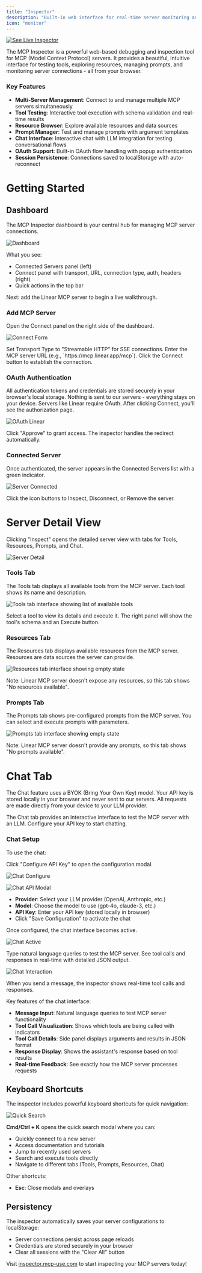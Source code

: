 ```yaml
---
title: "Inspector"
description: "Built-in web interface for real-time server monitoring and debugging"
icon: "monitor"
---
```

[![See Live Inspector](/images/UseLiveSmall.svg)](https://inspector.mcp-use.com)

<Card title="MCP Inspector" img="/images/inspector/inspector-dashboard.jpg">
The MCP Inspector is a powerful web-based debugging and inspection tool for MCP (Model Context Protocol) servers. It provides a beautiful, intuitive interface for testing tools, exploring resources, managing prompts, and monitoring server connections - all from your browser.
</Card>



### Key Features

- **Multi-Server Management**: Connect to and manage multiple MCP servers simultaneously
- **Tool Testing**: Interactive tool execution with schema validation and real-time results
- **Resource Browser**: Explore available resources and data sources
- **Prompt Manager**: Test and manage prompts with argument templates
- **Chat Interface**: Interactive chat with LLM integration for testing conversational flows
- **OAuth Support**: Built-in OAuth flow handling with popup authentication
- **Session Persistence**: Connections saved to localStorage with auto-reconnect

# Getting Started

## Dashboard

The MCP Inspector dashboard is your central hub for managing MCP server connections.

![Dashboard](/images/inspector/dashboard.png)

What you see:
- Connected Servers panel (left)
- Connect panel with transport, URL, connection type, auth, headers (right)
- Quick actions in the top bar

Next: add the Linear MCP server to begin a live walkthrough.

### Add MCP Server

<Steps>
<Step title="Open Connect Panel">
Open the Connect panel on the right side of the dashboard.

![Connect Form](/images/inspector/connect-form.png)
</Step>

<Step title="Configure Transport">
Set Transport Type to "Streamable HTTP" for SSE connections.
</Step>

<Step title="Enter Server URL">
Enter the MCP server URL (e.g., `https://mcp.linear.app/mcp`).
</Step>

<Step title="Connect">
Click the Connect button to establish the connection.
</Step>
</Steps>

### OAuth Authentication

<Note>
All authentication tokens and credentials are stored securely in your browser's local storage. Nothing is sent to our servers - everything stays on your device.
</Note>

<Steps>
<Step title="Authorization Request">
Servers like Linear require OAuth. After clicking Connect, you'll see the authorization page.

![OAuth Linear](/images/inspector/oauth-linear.png)
</Step>

<Step title="Grant Access">
Click "Approve" to grant access. The inspector handles the redirect automatically.
</Step>
</Steps>

### Connected Server

Once authenticated, the server appears in the Connected Servers list with a green indicator.

![Server Connected](/images/inspector/server-connected.png)

Click the icon buttons to Inspect, Disconnect, or Remove the server.

# Server Detail View

Clicking "Inspect" opens the detailed server view with tabs for Tools, Resources, Prompts, and Chat.

![Server Detail](/images/inspector/server-detail.png)

### Tools Tab

The Tools tab displays all available tools from the MCP server. Each tool shows its name and description.

<Frame caption="Tools list showing 23 available Linear tools">
<img src="/images/inspector/tools-list.png" alt="Tools tab interface showing list of available tools" />
</Frame>

Select a tool to view its details and execute it. The right panel will show the tool's schema and an Execute button.

### Resources Tab

The Resources tab displays available resources from the MCP server. Resources are data sources the server can provide.

<Frame caption="Resources tab showing no resources available">
<img src="/images/inspector/resources-empty.png" alt="Resources tab interface showing empty state" />
</Frame>

Note: Linear MCP server doesn't expose any resources, so this tab shows "No resources available".

### Prompts Tab

The Prompts tab shows pre-configured prompts from the MCP server. You can select and execute prompts with parameters.

<Frame caption="Prompts tab showing no prompts available">
<img src="/images/inspector/prompts-empty.png" alt="Prompts tab interface showing empty state" />
</Frame>

Note: Linear MCP server doesn't provide any prompts, so this tab shows "No prompts available".

# Chat Tab

<Note>
The Chat feature uses a BYOK (Bring Your Own Key) model. Your API key is stored locally in your browser and never sent to our servers. All requests are made directly from your device to your LLM provider.
</Note>

The Chat tab provides an interactive interface to test the MCP server with an LLM. Configure your API key to start chatting.


### Chat Setup
To use the chat:

<Steps>
<Step title="Configure API Key">
Click "Configure API Key" to open the configuration modal.

![Chat Configure](/images/inspector/chat-configure.png)

![Chat API Modal](/images/inspector/chat-api-modal.png)


- **Provider**: Select your LLM provider (OpenAI, Anthropic, etc.)
- **Model**: Choose the model to use (gpt-4o, claude-3, etc.)
- **API Key**: Enter your API key (stored locally in browser)
- Click "Save Configuration" to activate the chat
</Step>

<Step title="Enter Credentials">
Once configured, the chat interface becomes active.

![Chat Active](/images/inspector/chat-active.png)
</Step>

<Step title="Start Chatting">
Type natural language queries to test the MCP server.
</Step>

<Step title="View Results">
See tool calls and responses in real-time with detailed JSON output.

![Chat Interaction](/images/inspector/chat-interaction.png)

When you send a message, the inspector shows real-time tool calls and responses.
</Step>
</Steps>

Key features of the chat interface:
- **Message Input**: Natural language queries to test MCP server functionality
- **Tool Call Visualization**: Shows which tools are being called with indicators
- **Tool Call Details**: Side panel displays arguments and results in JSON format
- **Response Display**: Shows the assistant's response based on tool results
- **Real-time Feedback**: See exactly how the MCP server processes requests

## Keyboard Shortcuts

The inspector includes powerful keyboard shortcuts for quick navigation:

![Quick Search](/images/inspector/quick-search.png)

**Cmd/Ctrl + K** opens the quick search modal where you can:
- Quickly connect to a new server
- Access documentation and tutorials
- Jump to recently used servers
- Search and execute tools directly
- Navigate to different tabs (Tools, Prompts, Resources, Chat)

Other shortcuts:
- **Esc**: Close modals and overlays

## Persistency

The inspector automatically saves your server configurations to localStorage:
- Server connections persist across page reloads
- Credentials are stored securely in your browser
- Clear all sessions with the "Clear All" button

Visit [inspector.mcp-use.com](https://inspector.mcp-use.com) to start inspecting your MCP servers today!
